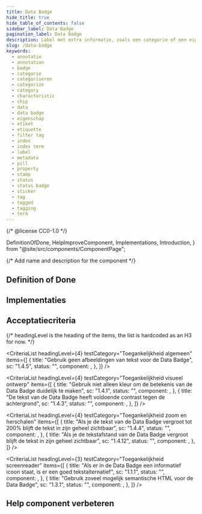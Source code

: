 ```yaml
---
title: Data Badge
hide_title: true
hide_table_of_contents: false
sidebar_label: Data Badge
pagination_label: Data Badge
description: Label met extra informatie, zoals een categorie of een eigenschap.
slug: /data-badge
keywords:
  - annotatie
  - annotation
  - badge
  - categorie
  - categoriseren
  - categorize
  - category
  - characteristic
  - chip
  - data
  - data badge
  - eigenschap
  - etiket
  - etiquette
  - filter tag
  - index
  - index term
  - label
  - metadata
  - pill
  - property
  - stamp
  - status
  - status badge
  - sticker
  - tag
  - tagged
  - tagging
  - term
---
```


{/* @license CC0-1.0 */}

  DefinitionOfDone,
  HelpImproveComponent,
  Implementations,
  Introduction,
} from "@site/src/components/ComponentPage";

{/* Add name and description for the component */}


<Introduction component={component} headingLevel={1} description={description} />

## Definition of Done

<DefinitionOfDone component={component} headingLevel={3} />

## Implementaties

<Implementations component={component} headingLevel={3} />

## Acceptatiecriteria

{/* headingLevel is the heading of the items, the list is hardcoded as an H3 for now. */}

<CriteriaList
  headingLevel={4}
  testCategory="Toegankelijkheid algemeen"
  items={[
    {
      title: "Gebruik geen afbeeldingen van tekst voor de Data Badge",
      sc: "1.4.5",
      status: "",
      component: <Wcag145 />,
    },
  ]}
/>

<CriteriaList
  headingLevel={4}
  testCategory="Toegankelijkheid visueel ontwerp"
  items={[
    {
      title: "Gebruik niet alleen kleur om de betekenis van de Data Badge duidelijk te maken",
      sc: "1.4.1",
      status: "",
      component: <Wcag141 />,
    },
    {
      title: "De tekst van de Data Badge heeft voldoende contrast tegen de achtergrond",
      sc: "1.4.3",
      status: "",
      component: <Wcag143 />,
    },
  ]}
/>

<CriteriaList
  headingLevel={4}
  testCategory="Toegankelijkheid zoom en herschalen"
  items={[
    {
      title: "Als je de tekst van de Data Badge vergroot tot 200% blijft de tekst in zijn geheel zichtbaar",
      sc: "1.4.4",
      status: "",
      component: <Wcag144 />,
    },
    {
      title: "Als je de tekstafstand van de Data Badge vergroot blijft de tekst in zijn geheel zichtbaar",
      sc: "1.4.12",
      status: "",
      component: <Wcag1412 />,
    },
  ]}
/>

<CriteriaList
  headingLevel={3}
  testCategory="Toegankelijkheid screenreader"
  items={[
    {
      title: "Als er in de Data Badge een informatief icoon staat, is er een goed tekstalternatief",
      sc: "1.1.1",
      status: "",
      component: <Wcag111 />,
    },
    {
      title: "Gebruik zoveel mogelijk semantische HTML voor de Data Badge",
      sc: "1.3.1",
      status: "",
      component: <Wcag131 />,
    },
  ]}
/>

## Help component verbeteren

<HelpImproveComponent component={component} headingLevel={3} />
